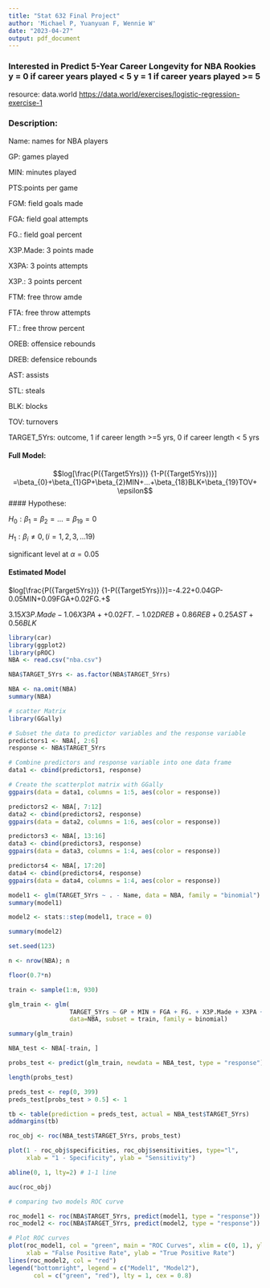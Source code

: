 ```yaml
---
title: "Stat 632 Final Project"
author: 'Michael P, Yuanyuan F, Wennie W'
date: "2023-04-27"
output: pdf_document
---
```


### Interested in Predict 5-Year Career Longevity for NBA Rookies y = 0 if career years played < 5 y = 1 if career years played >= 5

resource: data.world
<https://data.world/exercises/logistic-regression-exercise-1>

### Description:

Name: names for NBA players 

GP: games played 

MIN: minutes played 

PTS:points per game

FGM: field goals made 

FGA: field goal attempts 

FG.: field goal percent 

X3P.Made: 3 points made 

X3PA: 3 points attempts 

X3P.: 3 points percent 

FTM: free throw amde 

FTA: free throw attempts 

FT.: free throw percent 

OREB: offensice rebounds 

DREB: defensice rebounds 

AST: assists 

STL: steals 

BLK: blocks 

TOV: turnovers 

TARGET_5Yrs: outcome, 1 if career length >=5 yrs, 0 if career length < 5 yrs

#### Full Model: 
$$log[\frac{P({Target5Yrs})} {1-P({Target5Yrs})}] =\beta_{0}+\beta_{1}GP+\beta_{2}MIN+...+\beta_{18}BLK+\beta_{19}TOV+ \epsilon$$
#### Hypothese: 

$H_0: \beta_1 = \beta_2 = ...= \beta_{19} = 0$

$H_1: \beta_i\neq0, (i = 1,2,3,...19)$

significant level at $\alpha = 0.05$

#### Estimated Model
$log[\frac{P({Target5Yrs})} {1-P({Target5Yrs})}]=-4.22+0.04GP-0.05MIN+0.09FGA+0.02FG.+$

$3.15X3P.Made-1.06X3PA++0.02FT.-1.02DREB+0.86REB+0.25AST +0.56BLK$


```r
library(car)
library(ggplot2)
library(pROC)
NBA <- read.csv("nba.csv")
```

```r
NBA$TARGET_5Yrs <- as.factor(NBA$TARGET_5Yrs)
```

```r
NBA <- na.omit(NBA)
summary(NBA)
```

```r
# scatter Matrix
library(GGally)

# Subset the data to predictor variables and the response variable
predictors1 <- NBA[, 2:6]
response <- NBA$TARGET_5Yrs

# Combine predictors and response variable into one data frame
data1 <- cbind(predictors1, response)

# Create the scatterplot matrix with GGally
ggpairs(data = data1, columns = 1:5, aes(color = response))
```

```r
predictors2 <- NBA[, 7:12]
data2 <- cbind(predictors2, response)
ggpairs(data = data2, columns = 1:6, aes(color = response))
```


```r
predictors3 <- NBA[, 13:16]
data3 <- cbind(predictors3, response)
ggpairs(data = data3, columns = 1:4, aes(color = response))
```


```r
predictors4 <- NBA[, 17:20]
data4 <- cbind(predictors4, response)
ggpairs(data = data4, columns = 1:4, aes(color = response))
```

```r
model1 <- glm(TARGET_5Yrs ~ . - Name, data = NBA, family = "binomial")
summary(model1)
```

```r
model2 <- stats::step(model1, trace = 0)
```

```r
summary(model2)
```

```r
set.seed(123)
```

```r
n <- nrow(NBA); n
```

```r
floor(0.7*n)
```

```r
train <- sample(1:n, 930)
```

```r
glm_train <- glm(
                 TARGET_5Yrs ~ GP + MIN + FGA + FG. + X3P.Made + X3PA + FT. + DREB + REB + AST + BLK, 
                 data=NBA, subset = train, family = binomial)
```

```r
summary(glm_train)
```

```r
NBA_test <- NBA[-train, ]
```

```r
probs_test <- predict(glm_train, newdata = NBA_test, type = "response")
```

```r
length(probs_test)
```

```r
preds_test <- rep(0, 399)
preds_test[probs_test > 0.5] <- 1
```

```r
tb <- table(prediction = preds_test, actual = NBA_test$TARGET_5Yrs)
addmargins(tb)
```

```r
roc_obj <- roc(NBA_test$TARGET_5Yrs, probs_test)
```

```r
plot(1 - roc_obj$specificities, roc_obj$sensitivities, type="l", 
     xlab = "1 - Specificity", ylab = "Sensitivity")

abline(0, 1, lty=2) # 1-1 line
```

```r
auc(roc_obj)
```

```r
# comparing two models ROC curve 

roc_model1 <- roc(NBA$TARGET_5Yrs, predict(model1, type = "response"))
roc_model2 <- roc(NBA$TARGET_5Yrs, predict(model2, type = "response"))

# Plot ROC curves
plot(roc_model1, col = "green", main = "ROC Curves", xlim = c(0, 1), ylim = c(0, 1),
     xlab = "False Positive Rate", ylab = "True Positive Rate")
lines(roc_model2, col = "red")
legend("bottomright", legend = c("Model1", "Model2"),
       col = c("green", "red"), lty = 1, cex = 0.8)
```
